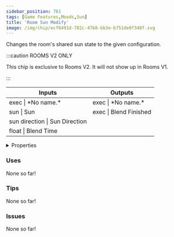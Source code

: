 ```yaml
---
sidebar_position: 761
tags: [Game Features,Moods,Sun]
title: 'Room Sun Modify'
image: /img/chip/ecf6491d-782c-47b8-bb3e-b751de0f348f.svg
---
```


Changes the room's shared sun state to the given configuration.

:::caution ROOMS V2 ONLY

This chip is exclusive to Rooms V2. It will not show up in Rooms V1.

:::


<IChip uuid="ecf6491d-782c-47b8-bb3e-b751de0f348f"/>

<table><thead><tr><th>Inputs</th><th>Outputs</th></tr></thead><tbody><tr><td>exec | *No name.*</td><td>exec | *No name.*</td></tr><tr><td>sun | Sun</td><td>exec | Blend Finished</td></tr><tr><td>sun direction | Sun Direction</td><td /></tr><tr><td>float | Blend Time</td><td /></tr></tbody></table>

<details>
  <summary>Properties</summary>
  <div>
    <div>
    <table>
      <tbody>
        <tr>
          <td>Is beta required?</td>
          <td>No</td>
        </tr>
        <tr>
          <td>Is chip a trolling risk?</td>
          <td>No</td>
        </tr>
        <tr>
          <td>Is chip a role assignment risk?</td>
          <td>No</td>
        </tr>
        <tr>
          <td>Chip UUID</td>
          <td>ecf6491d-782c-47b8-bb3e-b751de0f348f</td>
        </tr>
        <tr>
          <td>Room availability</td>
          <td>Rooms V2 only</td>
        </tr>
      </tbody>
    </table>
    </div>
  </div>
</details>

### Uses

None so far!

### Tips

None so far!

### Issues

None so far!